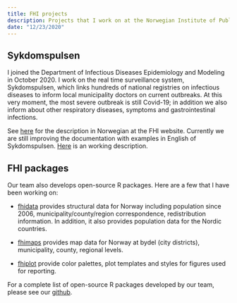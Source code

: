 ```yaml
--- 
title: FHI projects
description: Projects that I work on at the Norwegian Institute of Public Health (FHI)
date: "12/23/2020"
---
```


## Sykdomspulsen

I joined the Department of Infectious Diseases Epidemiology and Modeling in October 2020. I work on the real time surveillance system, Sykdomspulsen, which links hundreds of national registries on infectious diseases to inform local municipality doctors on current outbreaks. At this very moment, the most severe outbreak is still Covid-19; in addition we also inform about other respiratory diseases, symptoms and gastrointestinal infections.  

See [here](https://www.fhi.no/hn/statistikk/sykdomspulsen/sykdomspulsen/) for the description in Norwegian at the FHI website. Currently we are still improving the documentation with examples in English of Sykdomspulsen. [Here](https://sykdomspulsen-dokumentasjon.no) is an working description.


## FHI packages

Our team also develops open-source R packages. Here are a few that I have been working on: 

- [fhidata](https://github.com/folkehelseinstituttet/fhidata) provides structural data for Norway including population since 2006, municipality/county/region correspondence, redistribution information. In addition, it also provides population data for the Nordic countries. 


- [fhimaps](https://github.com/folkehelseinstituttet/fhimaps) provides map data for Norway at bydel (city districts), municipality, county, regional levels. 


- [fhiplot](https://github.com/folkehelseinstituttet/fhiplot) provide color palettes, plot templates and styles for figures used for reporting. 


For a complete list of open-source R packages developed by our team, please see our [github](https://github.com/folkehelseinstituttet). 




